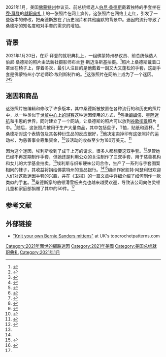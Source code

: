 2021年1月，美国[[佛蒙特州|佛蒙特州]]参议员、前总统候选人[[伯尼·桑德斯|伯尼·桑德斯]]戴着独特的手套坐在[[乔·拜登|乔·拜登]]的[[2021年美国总统就职典礼|就职典礼]]上的一张照片在网上疯传。这张照片在网络上走红，引发了一些版本的修改，把桑德斯放在了历史照片和其他幽默的背景中。迷因的流行导致了桑德斯的知名度和对手套的需求的增加。
== 背景 ==
2021年1月20日，在乔·拜登的就职典礼上，一组佛蒙特州参议员、前总统候选人伯尼·桑德斯的照片由法新社摄影师布兰登·斯迈洛斯基拍摄。<ref>{{Cite news |date=2021-01-26 |title=Photographer who took Bernie Sanders mittens snap says shot is 'not that nice': 'I'm not going to put it in a portfolio' |work=The Independent |url=https://www.independent.co.uk/arts-entertainment/art/news/bernie-sanders-mittens-photographer-inauguration-b1792328.html |access-date=2021-01-30 |archive-date=2021-01-28 |archive-url=https://web.archive.org/web/20210128012151/https://www.independent.co.uk/arts-entertainment/art/news/bernie-sanders-mittens-photographer-inauguration-b1792328.html |dead-url=no }}</ref>照片上桑德斯戴着口罩坐在椅子上，穿着冬衣，最引人注目的是他戴着一副又大又蓬松的手套，这副手套是佛蒙特州小学老师珍·埃利斯制作的。<ref>{{Cite news |date=2021-01-21 |title=Bernie Sanders spawns splash of memes with inaugural attire |work=Associated Press |url=https://apnews.com/article/bernie-sanders-inauguration-mittens-meme-56c450c768447cd374f86e12fd907a9a |access-date=2021-01-29 |archive-date=2021-01-28 |archive-url=https://web.archive.org/web/20210128105926/https://apnews.com/article/bernie-sanders-inauguration-mittens-meme-56c450c768447cd374f86e12fd907a9a |dead-url=no }}</ref>这张照片在网络上成为了一个迷因。<ref>{{Cite web |last=Cooper |first=Gael |title=Bernie Sanders' inauguration mittens meme: The funniest versions |url=https://www.cnet.com/news/bernie-sanders-inauguration-mittens-the-funniest-versions-of-the-meme/ |access-date=2021-01-24 |website=CNET |archive-date=2021-01-23 |archive-url=https://web.archive.org/web/20210123194822/https://www.cnet.com/news/bernie-sanders-inauguration-mittens-the-funniest-versions-of-the-meme/ |dead-url=no }}</ref><ref>{{Cite web |title=The mittens that resonated around the world |url=https://www.washingtonpost.com/world/2021/01/22/bernie-sanders-meme-inauguration/ |access-date=2021-01-24 |website=Washington Post |archive-date=2021-01-23 |archive-url=https://web.archive.org/web/20210123192718/https://www.washingtonpost.com/world/2021/01/22/bernie-sanders-meme-inauguration/ |dead-url=no }}</ref><ref>{{Cite news |last=Martin Belam |date=2021-01-21 |title='You just can't get everything you want': Bernie Sanders' mittens not for sale |work=[[The_Guardian|The Guardian]] |url=https://www.theguardian.com/us-news/2021/jan/21/bernie-sanders-mittens-not-for-sale |access-date=2021-01-24 |archive-date=2021-01-23 |archive-url=https://web.archive.org/web/20210123180837/https://www.theguardian.com/us-news/2021/jan/21/bernie-sanders-mittens-not-for-sale |dead-url=no }}</ref>

== 迷因和商品 ==
这张照片被编辑和修改了许多版本，其中桑德斯被放置在各种流行的和历史的照片中，以一种类似于[[世贸中心上的游客|世贸中心上的游客]]这种迷因使用的方式，<ref>{{Cite web |last=Kipling |first=Ella |title=How To Put Bernie In A Picture |url=https://www.hitc.com/en-gb/2021/01/21/how-to-put-bernie-in-a-picture-sanders-meme-goes-viral-after-inauguration-photo/ |access-date=2021-01-24 |website=HITC |archive-date=2021-01-25 |archive-url=https://web.archive.org/web/20210125105205/https://www.hitc.com/en-gb/2021/01/21/how-to-put-bernie-in-a-picture-sanders-meme-goes-viral-after-inauguration-photo/ |dead-url=no }}</ref>包括[[蝙蝠侠|蝙蝠侠]]、[[星际迷航|星际迷航]]和韦恩的世界。同时建立了一个网站，让桑德斯的照片可以放到[[谷歌街景|谷歌街景]]照片中。<ref>{{Cite news |date=2021-01-24 |title=Bernie Sanders' inauguration mittens meme won't quit: The funniest versions |work=C-Net |url=https://www.cnet.com/news/bernie-sanders-inauguration-mittens-meme-wont-quit-the-funniest-versions/ |access-date=2021-01-30 |archive-date=2021-01-30 |archive-url=https://web.archive.org/web/20210130140656/https://www.cnet.com/news/bernie-sanders-inauguration-mittens-meme-wont-quit-the-funniest-versions/ |dead-url=no }}</ref>随后，这张照片被用于生产大量商品，其中包括盘子，T恤，贴纸和酒杯。<ref name="nbc">{{Cite news |date=2021-01-28 |title=10 funny gifts inspired by the Bernie Sanders mittens meme |work=NBC News |url=https://www.nbcnews.com/shopping/gift-guides/bernie-mittens-meme-gifts-n1256020 |access-date=2021-01-30 |archive-date=2021-01-29 |archive-url=https://web.archive.org/web/20210129233835/https://www.nbcnews.com/shopping/gift-guides/bernie-mittens-meme-gifts-n1256020 |dead-url=no }}</ref>桑德斯对这个表情包及其各种衍生品的反应很好，<ref>{{Cite web |last=Reilly |first=Nick |title=Yes, Bernie Sanders has seen all of your inauguration memes |url=https://www.nme.com/news/music/yes-bernie-sanders-has-seen-all-of-your-inauguration-memes-2862727 |access-date=2021-01-24 |website=NME |archive-date=2021-01-22 |archive-url=https://web.archive.org/web/20210122161911/https://www.nme.com/news/music/yes-bernie-sanders-has-seen-all-of-your-inauguration-memes-2862727 |dead-url=no }}</ref>他决定卖掉印有这张照片的运动衫，为慈善事业筹集资金，<ref>{{Cite web |last=Ritschel |first=Chelsea |title=Bernie Sanders is selling inaugeration meme sweatshirts for charity |url=https://www.independent.co.uk/life-style/fashion/bernie-sanders-meme-sweatshirt-inauguration-b1791477.html |access-date=2021-01-24 |website=The Independent |archive-date=2021-01-23 |archive-url=https://web.archive.org/web/20210123204938/https://www.independent.co.uk/life-style/fashion/bernie-sanders-meme-sweatshirt-inauguration-b1791477.html |dead-url=no }}</ref>该活动的收益至少为180万美元。<ref>{{Cite news |last=Rathke |first=Lisa |date=2021-01-28 |title=Bernie Sanders' mittens, memes help raise $1.8M for charity |work=Associated Press |url=https://apnews.com/article/bernie-sanders-mittens-memes-charity-3f8afd8e8a5a0b8b9709dd6d4d30ec13 |access-date=2021-01-29 |archive-date=2021-01-28 |archive-url=https://web.archive.org/web/20210128233102/https://apnews.com/article/bernie-sanders-mittens-memes-charity-3f8afd8e8a5a0b8b9709dd6d4d30ec13 |dead-url=no }}</ref>

因为这个迷因，埃利斯收到了成千上万的请求，很多人都想要这双手套。<ref name=":0">{{Cite news |date=2021-01-27 |title=Meet the woman behind Bernie Sanders' famous mittens |work=BBC News |url=https://www.bbc.co.uk/news/av/world-55818859 |access-date=2021-01-30 |archive-date=2021-01-29 |archive-url=https://web.archive.org/web/20210129003800/https://www.bbc.co.uk/news/av/world-55818859 |dead-url=no }}</ref>尽管她已经不再定期制作手套，但她还是利用公众的关注制作了三双手套，用于慈善机构和女儿的大学基金拍卖。<ref name=":0" />埃利斯与织布硬袜公司合作，生产了一系列与手套图案相同的袜子，其收益将捐给佛蒙特州的食品银行。<ref name=nbc/><ref>{{Cite news |date=2021-01-27 |title=Bernie Sanders' mitten creator is making socks inspired by the famous meme |work=C-NET |url=https://www.cnet.com/news/bernie-sanders-mitten-creator-is-making-socks-inspired-by-the-famous-meme/ |access-date=2021-01-30 |archive-date=2021-01-29 |archive-url=https://web.archive.org/web/20210129190753/https://www.cnet.com/news/bernie-sanders-mitten-creator-is-making-socks-inspired-by-the-famous-meme/ |dead-url=no }}</ref>编织作家凯特·阿瑟利很欢迎人们对这款迷因手套的兴趣，并在《卫报》的一篇文章中详细介绍了如何制作一款类似的手套。<ref>{{Cite news |date=2021-01-25 |title=How to make Bernie Sanders' inauguration mittens |work=The Guardian |url=https://www.theguardian.com/lifeandstyle/2021/jan/25/how-to-make-bernie-sanders-inauguration-mittens |access-date=2021-01-30 |archive-date=2021-01-29 |archive-url=https://web.archive.org/web/20210129185619/https://www.theguardian.com/lifeandstyle/2021/jan/25/how-to-make-bernie-sanders-inauguration-mittens |dead-url=no }}</ref>桑德斯穿的伯顿滑雪板夹克也越来越受欢迎，导致该公司向伯灵顿儿童和家庭部捐赠了其中的50件。<ref name=nbc/>

== 参考文献 ==
{{reflist|30em}}

==外部链接==
* [https://www.topcrochetpatterns.com/blog/knit-your-own-bernie-sanders-mittens "Knit your own Bernie Sanders mittens"] {{Wayback|url=https://www.topcrochetpatterns.com/blog/knit-your-own-bernie-sanders-mittens |date=20210228220944 }} at UK's topcrochetpatterns.com

[[Category:2021年面世的網路迷因|Category:2021年面世的網路迷因]]
[[Category:2021年美國|Category:2021年美國]]
[[Category:美国总统就职典礼|Category:美国总统就职典礼]]
[[Category:2021年1月|Category:2021年1月]]